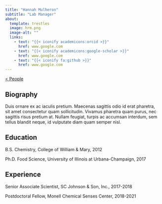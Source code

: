 ---
title: "Hannah Mulheron"
subtitle: "Lab Manager"
about:
  template: trestles
  image: hrm.png
  image-alt: ""
  links:
    - text: "{{< iconify academicons:orcid >}}"
      href: www.google.com
    - text: "{{< iconify academicons:google-scholar >}}"
      href: www.google.com
    - text: "{{< iconify fa:github >}}"
      href: www.google.com
---
[< People](/people/index.html)

## Biography
Duis ornare ex ac iaculis pretium. Maecenas sagittis odio id erat pharetra, sit amet consectetur quam sollicitudin. Vivamus pharetra quam purus, nec sagittis risus pretium at. Nullam feugiat, turpis ac accumsan interdum, sem tellus blandit neque, id vulputate diam quam semper nisl.

## Education
B.S. Chemistry, College of William & Mary, 2012

Ph.D. Food Science, University of Illinois at Urbana-Champaign, 2017

## Experience
Senior Associate Scientist, SC Johnson & Son, Inc., 2017-2018

Postdoctoral Fellow, Monell Chemical Senses Center, 2018-2021